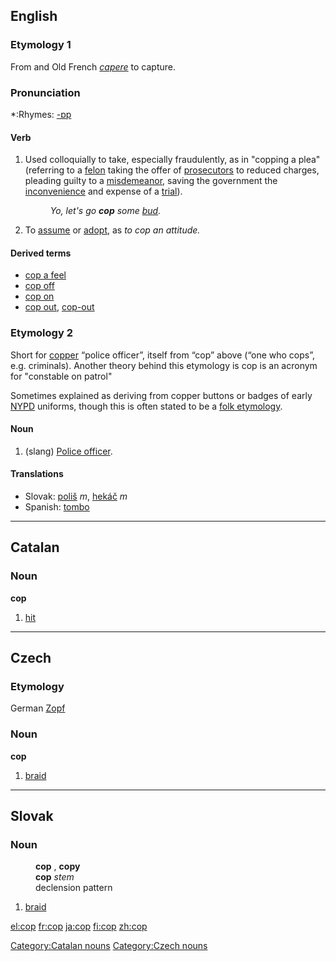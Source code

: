 ==English==

===Etymology 1===
From {{L.}} and Old French  ''[[capere]]'' to capture. 

===Pronunciation===
*:Rhymes: [[Rhymes:English:-ɒp|-ɒp]]

====Verb====
{{en-verb|cop|p|ing}}

# Used colloquially to take, especially fraudulently, as in "copping a plea" (referring to a [[felon]] taking the offer of [[prosecutor]]s to reduced charges, pleading guilty to a [[misdemeanor]], saving the government the [[inconvenience]] and expense of a [[trial]]).
#: ''Yo, let's go '''cop''' some [[bud]].''
# To [[assume]] or [[adopt]], as ''to cop an attitude.''

====Derived terms====
*[[cop a feel]]
*[[cop off]]
*[[cop on]]
*[[cop out]], [[cop-out]]

===Etymology 2===
Short for [[copper]] “police officer”, itself from “cop” above (“one who cops”, e.g. criminals).  Another theory behind this etymology is cop is an acronym for "constable on patrol"

Sometimes explained as deriving from copper buttons or badges of early [[NYPD]] uniforms, though this is often stated to be a [[folk etymology]].

====Noun====
{{en-noun-reg}}

# (slang) [[police officer|Police officer]].

====Translations====
*Slovak: [[poliš]] ''m'', [[hekáč]] ''m''
*Spanish: [[tombo]] {{m}}

----

==Catalan==
===Noun===
'''cop'''

# [[hit]]

[[Category:Catalan nouns]]

----

==Czech==
===Etymology===
German [[Zopf]]
===Noun===
'''cop'''

#[[braid]]

[[Category:Czech nouns]]

----

==Slovak==
===Noun===
:'''cop''' {{m}}, '''copy''' {{p}}
:'''cop''' ''stem''
:declension pattern {{dub}}
# [[braid]]

[[el:cop]]
[[fr:cop]]
[[ja:cop]]
[[fi:cop]]
[[zh:cop]]